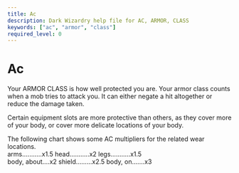 ```yaml
---
title: Ac
description: Dark Wizardry help file for AC, ARMOR, CLASS
keywords: ["ac", "armor", "class"]
required_level: 0
---
```


# Ac

Your ARMOR CLASS is how well protected you are. Your armor class counts  
when a mob tries to attack you. It can either negate a hit altogether or  
reduce the damage taken.  

Certain equipment slots are more protective than others, as they cover more  
of your body, or cover more delicate locations of your body.  

The following chart shows some AC multipliers for the related wear locations.  
arms...........x1.5          head...........x2            legs...........x1.5  
body, about....x2            shield.........x2.5          body, on.......x3